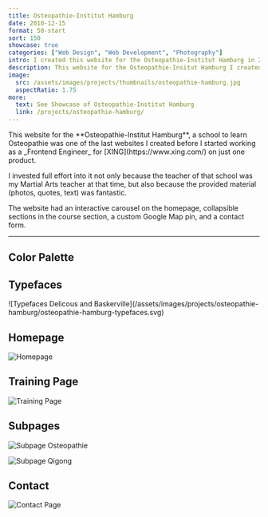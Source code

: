 ```yaml
---
title: Osteopathie-Institut Hamburg
date: 2010-12-15
format: 50-start
sort: 150
showcase: true
categories: ["Web Design", "Web Development", "Photography"]
intro: I created this website for the Osteopathie-Institut Hamburg in 2010 as one of my last websites before I started working as a Frontend Engineer for XING.
description: This website for the Osteopathie-Insitut Hamburg I created in 2010.
image:
  src: /assets/images/projects/thumbnails/osteopathie-hamburg.jpg
  aspectRatio: 1.75
more:
  text: See Showcase of Osteopathie-Institut Hamburg
  link: /projects/osteopathie-hamburg/
---
```


<ProjectIntro>
This website for the **Osteopathie-Institut Hamburg**, a school to learn Osteopathie was one of the last websites I created before I started working as a _Frontend Engineer_ for [XING](https://www.xing.com/) on just one product.

I invested full effort into it not only because the teacher of that school was my Martial Arts teacher at that time, but also because the provided material (photos, quotes, text) was fantastic.

The website had an interactive carousel on the homepage, collapsible sections in the course section, a custom Google Map pin, and a contact form.

</ProjectIntro>

---

## Color Palette

<ColorStack>
  <ColorSwatch color="#002856" />
  <ColorSwatch color="#E5E9EE" />
  <ColorSwatch color="#AEC605" />
  <ColorSwatch color="#DEE99B" />
  <ColorSwatch color="#FFFFFF" />
</ColorStack>

## Typefaces

<DisplayBox>
  ![Typefaces Delicous and
  Baskerville](/assets/images/projects/osteopathie-hamburg/osteopathie-hamburg-typefaces.svg)
</DisplayBox>

## Homepage

![Homepage](/assets/images/projects/osteopathie-hamburg/osteopathie-hamburg-homepage.jpg)

## Training Page

![Training Page](/assets/images/projects/osteopathie-hamburg/osteopathie-hamburg-training.jpg)

## Subpages

<div class="projects-detail-medium">

![Subpage Osteopathie](/assets/images/projects/osteopathie-hamburg/osteopathie-hamburg-osteopathie.jpg)

![Subpage Qigong](/assets/images/projects/osteopathie-hamburg/osteopathie-hamburg-qigong.jpg)

</div>

## Contact

![Contact Page](/assets/images/projects/osteopathie-hamburg/osteopathie-hamburg-contact.jpg)
